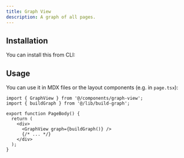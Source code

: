 ```yaml
---
title: Graph View
description: A graph of all pages.
---
```



<GraphView graph={buildGraph()} />

## Installation

You can install this from CLI:

<Installation name="graph-view" />

## Usage

You can use it in MDX files or the layout components (e.g. in `page.tsx`):

```tsx title="page.tsx"
import { GraphView } from '@/components/graph-view';
import { buildGraph } from '@/lib/build-graph';

export function PageBody() {
  return (
    <div>
      <GraphView graph={buildGraph()} />
      {/* ... */}
    </div>
  );
}
```

